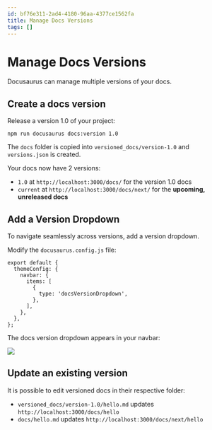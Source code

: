 ```yaml
---
id: bf76e311-2ad4-4180-96aa-4377ce1562fa
title: Manage Docs Versions
tags: []
---
```

# Manage Docs Versions

Docusaurus can manage multiple versions of your docs.

## Create a docs version

Release a version 1.0 of your project:


```shell
npm run docusaurus docs:version 1.0
```
The `docs` folder is copied into `versioned_docs/version-1.0` and `versions.json` is created.

Your docs now have 2 versions:

- `1.0` at `http://localhost:3000/docs/` for the version 1.0 docs
- `current` at `http://localhost:3000/docs/next/` for the **upcoming, unreleased docs**
## Add a Version Dropdown

To navigate seamlessly across versions, add a version dropdown.

Modify the `docusaurus.config.js` file:


```plain text title="docusaurus.config.js"
export default {
  themeConfig: {
    navbar: {
      items: [
        {
          type: 'docsVersionDropdown',
        },
      ],
    },
  },
};
```
The docs version dropdown appears in your navbar:

![](../assets/image_deb0a6aa-1d5e-426f-9903-03eb8eff2591.png)
## Update an existing version

It is possible to edit versioned docs in their respective folder:

- `versioned_docs/version-1.0/hello.md` updates `http://localhost:3000/docs/hello`
- `docs/hello.md` updates `http://localhost:3000/docs/next/hello`
